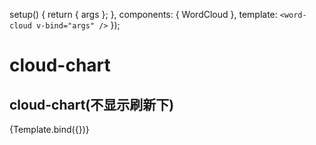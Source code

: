 

<Meta title="Graph/word-cloud" component={WordCloud} argTypes={{}} />

  setup() {
    return { args };
  },
  components: { WordCloud },
  template: `<word-cloud v-bind="args" />`
});

# cloud-chart
## cloud-chart(不显示刷新下)
<Canvas>
  <Story
    name="default"
  >
    {Template.bind({})}
  </Story>
</Canvas>

<ArgsTable story="default" />

